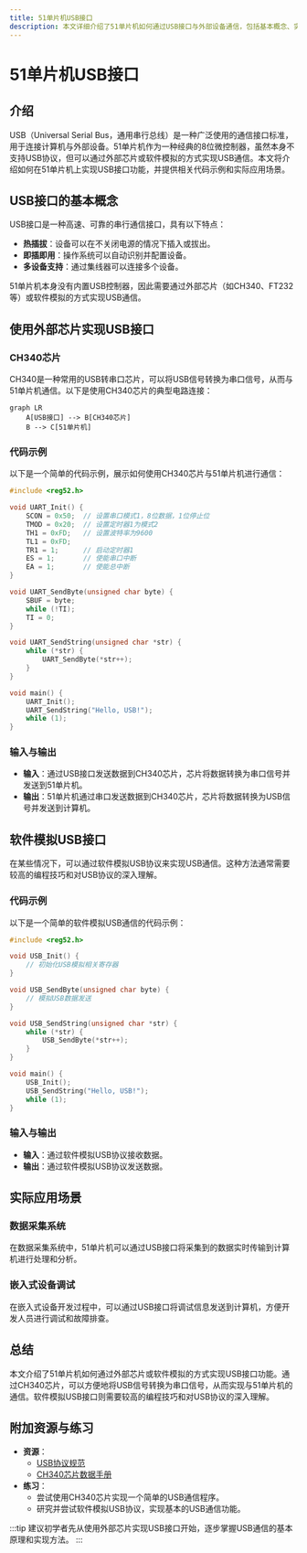 ```yaml
---
title: 51单片机USB接口
description: 本文详细介绍了51单片机如何通过USB接口与外部设备通信，包括基本概念、实现方法、代码示例以及实际应用场景。
---
```


# 51单片机USB接口

## 介绍

USB（Universal Serial Bus，通用串行总线）是一种广泛使用的通信接口标准，用于连接计算机与外部设备。51单片机作为一种经典的8位微控制器，虽然本身不支持USB协议，但可以通过外部芯片或软件模拟的方式实现USB通信。本文将介绍如何在51单片机上实现USB接口功能，并提供相关代码示例和实际应用场景。

## USB接口的基本概念

USB接口是一种高速、可靠的串行通信接口，具有以下特点：
- **热插拔**：设备可以在不关闭电源的情况下插入或拔出。
- **即插即用**：操作系统可以自动识别并配置设备。
- **多设备支持**：通过集线器可以连接多个设备。

51单片机本身没有内置USB控制器，因此需要通过外部芯片（如CH340、FT232等）或软件模拟的方式实现USB通信。

## 使用外部芯片实现USB接口

### CH340芯片

CH340是一种常用的USB转串口芯片，可以将USB信号转换为串口信号，从而与51单片机通信。以下是使用CH340芯片的典型电路连接：

```mermaid
graph LR
    A[USB接口] --> B[CH340芯片]
    B --> C[51单片机]
```

### 代码示例

以下是一个简单的代码示例，展示如何使用CH340芯片与51单片机进行通信：

```c
#include <reg52.h>

void UART_Init() {
    SCON = 0x50;  // 设置串口模式1，8位数据，1位停止位
    TMOD = 0x20;  // 设置定时器1为模式2
    TH1 = 0xFD;   // 设置波特率为9600
    TL1 = 0xFD;
    TR1 = 1;      // 启动定时器1
    ES = 1;       // 使能串口中断
    EA = 1;       // 使能总中断
}

void UART_SendByte(unsigned char byte) {
    SBUF = byte;
    while (!TI);
    TI = 0;
}

void UART_SendString(unsigned char *str) {
    while (*str) {
        UART_SendByte(*str++);
    }
}

void main() {
    UART_Init();
    UART_SendString("Hello, USB!");
    while (1);
}
```

### 输入与输出

- **输入**：通过USB接口发送数据到CH340芯片，芯片将数据转换为串口信号并发送到51单片机。
- **输出**：51单片机通过串口发送数据到CH340芯片，芯片将数据转换为USB信号并发送到计算机。

## 软件模拟USB接口

在某些情况下，可以通过软件模拟USB协议来实现USB通信。这种方法通常需要较高的编程技巧和对USB协议的深入理解。

### 代码示例

以下是一个简单的软件模拟USB通信的代码示例：

```c
#include <reg52.h>

void USB_Init() {
    // 初始化USB模拟相关寄存器
}

void USB_SendByte(unsigned char byte) {
    // 模拟USB数据发送
}

void USB_SendString(unsigned char *str) {
    while (*str) {
        USB_SendByte(*str++);
    }
}

void main() {
    USB_Init();
    USB_SendString("Hello, USB!");
    while (1);
}
```

### 输入与输出

- **输入**：通过软件模拟USB协议接收数据。
- **输出**：通过软件模拟USB协议发送数据。

## 实际应用场景

### 数据采集系统

在数据采集系统中，51单片机可以通过USB接口将采集到的数据实时传输到计算机进行处理和分析。

### 嵌入式设备调试

在嵌入式设备开发过程中，可以通过USB接口将调试信息发送到计算机，方便开发人员进行调试和故障排查。

## 总结

本文介绍了51单片机如何通过外部芯片或软件模拟的方式实现USB接口功能。通过CH340芯片，可以方便地将USB信号转换为串口信号，从而实现与51单片机的通信。软件模拟USB接口则需要较高的编程技巧和对USB协议的深入理解。

## 附加资源与练习

- **资源**：
  - [USB协议规范](https://www.usb.org/)
  - [CH340芯片数据手册](https://www.wch.cn/downloads/CH340DS1_PDF.html)
- **练习**：
  - 尝试使用CH340芯片实现一个简单的USB通信程序。
  - 研究并尝试软件模拟USB协议，实现基本的USB通信功能。

:::tip
建议初学者先从使用外部芯片实现USB接口开始，逐步掌握USB通信的基本原理和实现方法。
:::